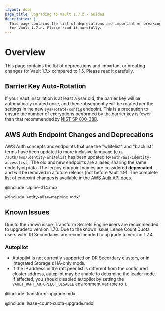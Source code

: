 ```yaml
---
layout: docs
page_title: Upgrading to Vault 1.7.x - Guides
description: |-
  This page contains the list of deprecations and important or breaking changes
  for Vault 1.7.x. Please read it carefully.
---
```


# Overview

This page contains the list of deprecations and important or breaking changes
for Vault 1.7.x compared to 1.6. Please read it carefully.

## Barrier Key Auto-Rotation

If your Vault installation is at least a year old, the barrier key will be
automatically rotated once, and then subsequently will be rotated per the
settings in the new `sys/rotate/config` endpoint. This is a precaution to
ensure the number of encryptions performed by the barrier key is fewer than that
recommended by
[NIST SP 800-38D](https://csrc.nist.gov/publications/detail/sp/800-38d/final).

## AWS Auth Endpoint Changes and Deprecations

AWS Auth concepts and endpoints that use the "whitelist" and "blacklist" terms
have been updated to more inclusive language (e.g. `/auth/aws/identity-whitelist` has been
updated to`/auth/aws/identity-accesslist`). The old and new endpoints are aliases,
sharing the same underlying data. The legacy endpoint names are considered **deprecated**
and will be removed in a future release (not before Vault 1.9). The complete list of
endpoint changes is available in the [AWS Auth API docs](/api-docs/auth/aws#deprecations-effective-in-vault-1-7).

@include 'alpine-314.mdx'

@include 'entity-alias-mapping.mdx'

## Known Issues

Due to the known issue, Transform Secrets Engine users are recommended to upgrade to version 1.7.0.
Due to the known issue, Lease Count Quota users with DR Secondaries are recommended to upgrade to version 1.7.4.

### Autopilot

- Autopilot is not currently supported on DR Secondary clusters, or in
  Integrated Storage's HA-only mode.
- If the IP address in the raft peer list is different from the configured
  cluster address, autopilot may be unable to determine the leader node. If
  affected, you should disabled autopilot by setting the
  `VAULT_RAFT_AUTOPILOT_DISABLE` environment variable to 1.

@include 'transform-upgrade.mdx'

@include 'lease-count-quota-upgrade.mdx'

